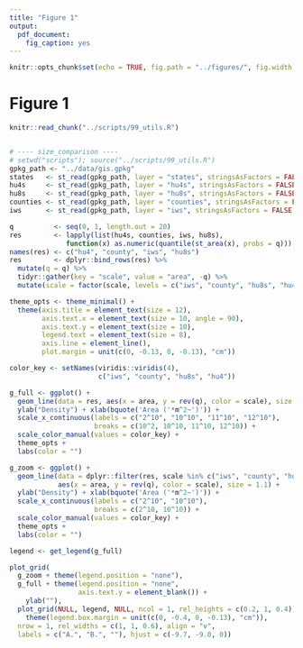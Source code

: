 ```yaml
---
title: "Figure 1"
output:
  pdf_document:
    fig_caption: yes
---
```


```r
knitr::opts_chunk$set(echo = TRUE, fig.path = "../figures/", fig.width = 5, fig.height = 6)
```

# Figure 1

```r
knitr::read_chunk("../scripts/99_utils.R")
```

```r

```

```r
# ---- size_comparison ----
# setwd("scripts"); source("../scripts/99_utils.R")
gpkg_path <- "../data/gis.gpkg"
states   <- st_read(gpkg_path, layer = "states", stringsAsFactors = FALSE, quiet = TRUE)
hu4s     <- st_read(gpkg_path, layer = "hu4s", stringsAsFactors = FALSE, quiet = TRUE)
hu8s     <- st_read(gpkg_path, layer = "hu8s", stringsAsFactors = FALSE, quiet = TRUE)
counties <- st_read(gpkg_path, layer = "counties", stringsAsFactors = FALSE, quiet = TRUE)
iws      <- st_read(gpkg_path, layer = "iws", stringsAsFactors = FALSE, quiet = TRUE)

q          <- seq(0, 1, length.out = 20)
res        <- lapply(list(hu4s, counties, iws, hu8s),
              function(x) as.numeric(quantile(st_area(x), probs = q)))
names(res) <- c("hu4", "county", "iws", "hu8s")
res        <- dplyr::bind_rows(res) %>%
  mutate(q = q) %>%
  tidyr::gather(key = "scale", value = "area", -q) %>%
  mutate(scale = factor(scale, levels = c("iws", "county", "hu8s", "hu4")))

theme_opts <- theme_minimal() +
  theme(axis.title = element_text(size = 12),
        axis.text.x = element_text(size = 10, angle = 90),
        axis.text.y = element_text(size = 10),
        legend.text = element_text(size = 8), 
        axis.line = element_line(), 
        plot.margin = unit(c(0, -0.13, 0, -0.13), "cm"))

color_key <- setNames(viridis::viridis(4), 
                      c("iws", "county", "hu8s", "hu4"))

g_full <- ggplot() +
  geom_line(data = res, aes(x = area, y = rev(q), color = scale), size = 1.1) +
  ylab("Density") + xlab(bquote('Area ('*m^2~')')) +
  scale_x_continuous(labels = c("2^10", "10^10", "11^10", "12^10"),
                     breaks = c(10^2, 10^10, 11^10, 12^10)) +
  scale_color_manual(values = color_key) +
  theme_opts +
  labs(color = "")

g_zoom <- ggplot() +
  geom_line(data = dplyr::filter(res, scale %in% c("iws", "county", "hu8s")), 
            aes(x = area, y = rev(q), color = scale), size = 1.1) +
  ylab("Density") + xlab(bquote('Area ('*m^2~')')) +
  scale_x_continuous(labels = c("2^10", "10^10"),
                     breaks = c(2^10, 10^10)) + 
  scale_color_manual(values = color_key) +
  theme_opts +
  labs(color = "")

legend <- get_legend(g_full)

plot_grid(
  g_zoom + theme(legend.position = "none"),
  g_full + theme(legend.position = "none", 
                 axis.text.y = element_blank()) +
    ylab(""), 
  plot_grid(NULL, legend, NULL, ncol = 1, rel_heights = c(0.2, 1, 0.4)) + 
    theme(legend.box.margin = unit(c(0, -0.4, 0, -0.13), "cm")),
  nrow = 1, rel_widths = c(1, 1, 0.6), align = "v", 
  labels = c("A.", "B.", ""), hjust = c(-9.7, -9.8, 0))
```
